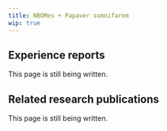 ---
title: NBOMes + Papaver somnifarem
wip: true
---

## Experience reports

This page is still being written.

## Related research publications

This page is still being written.


